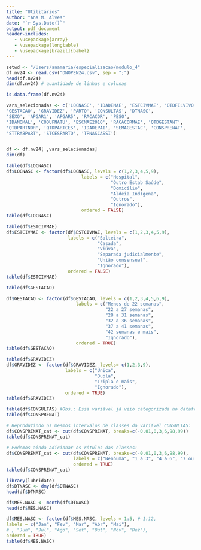 ```yaml
---
title: "Utilitários"
author: "Ana M. Alves"
date: "`r Sys.Date()`"
output: pdf_document
header-includes:
   - \usepackage{array}
   - \usepackage{longtable}
   - \usepackage[brazil]{babel}
---
```


```r
setwd <- "/Users/anamaria/especializacao/modulo_4"
df.nv24 <- read.csv("DNOPEN24.csv", sep = ";")
head(df.nv24)
dim(df.nv24) # quantidade de linhas e colunas
```

```r
is.data.frame(df.nv24)
```
```r
vars_selecionadas <- c('LOCNASC', 'IDADEMAE', 'ESTCIVMAE', 'QTDFILVIVO', 'QTDFILMORT',
'GESTACAO', 'GRAVIDEZ', 'PARTO', 'CONSULTAS', 'DTNASC',
'SEXO', 'APGAR1', 'APGAR5', 'RACACOR', 'PESO',
'IDANOMAL', 'CODUFNATU', 'ESCMAE2010', 'RACACORMAE', 'QTDGESTANT',
'QTDPARTNOR', 'QTDPARTCES', 'IDADEPAI', 'SEMAGESTAC', 'CONSPRENAT',
'STTRABPART', 'STCESPARTO', 'TPNASCASSI')


df <- df.nv24[ ,vars_selecionadas]
dim(df) 
```

```r
table(df$LOCNASC)
df$LOCNASC <- factor(df$LOCNASC, levels = c(1,2,3,4,5,9),
                            labels = c("Hospital",
                                       "Outro Estab Saúde",
                                       "Domicílio",
                                       "Aldeia Indígena",                                       
                                       "Outros",
                                       "Ignorado"),
                            ordered = FALSE)
table(df$LOCNASC)

```

```r
table(df$ESTCIVMAE)
df$ESTCIVMAE <- factor(df$ESTCIVMAE, levels = c(1,2,3,4,5,9),
                       labels = c("Solteira",
                                  "Casada",
                                  "Viúva",
                                  "Separada judicialmente",
                                  "União consensual",
                                  "Ignorado"),
                       ordered = FALSE)
table(df$ESTCIVMAE)
```

```r
table(df$GESTACAO)

df$GESTACAO <- factor(df$GESTACAO, levels = c(1,2,3,4,5,6,9), 
                          labels = c("Menos de 22 semanas",
                                     "22 a 27 semanas",
                                     "28 a 31 semanas",
                                     "32 a 36 semanas",
                                     "37 a 41 semanas",
                                     "42 semanas e mais",
                                     "Ignorado"),
                          ordered = TRUE)
table(df$GESTACAO)
```

```r
table(df$GRAVIDEZ)
df$GRAVIDEZ <- factor(df$GRAVIDEZ, levels= c(1,2,3,9),
                      labels = c("Única",
                                 "Dupla",
                                 "Tripla e mais",
                                 "Ignorado"),
                      ordered = TRUE)
table(df$GRAVIDEZ)
```

```r
table(df$CONSULTAS) #Obs.: Essa variável já veio categorizada no dataframe
table(df$CONSPRENAT)

# Reproduzindo os mesmos intervalos de classes da variável CONSULTAS:
df$CONSPRENAT_cat <- cut(df$CONSPRENAT, breaks=c(-0.01,0,3,6,98,99))
table(df$CONSPRENAT_cat)

# Podemos ainda adicionar os rótulos das classes:
df$CONSPRENAT_cat <- cut(df$CONSPRENAT, breaks=c(-0.01,0,3,6,98,99), 
                         labels = c("Nenhuma", "1 a 3", "4 a 6", "7 ou mais","Ignorado"), 
                         ordered = TRUE)
table(df$CONSPRENAT_cat)
```

```r
library(lubridate)
df$DTNASC <- dmy(df$DTNASC)
head(df$DTNASC)
```

```r
df$MES.NASC <- month(df$DTNASC)
head(df$MES.NASC)
```

```r
df$MES.NASC <- factor(df$MES.NASC, levels = 1:5, # 1:12,
labels = c("Jan", "Fev", "Mar", "Abr", "Mai"),
# , "Jun", "Jul", "Ago", "Set", "Out", "Nov", "Dez"),
ordered = TRUE)
table(df$MES.NASC)
```